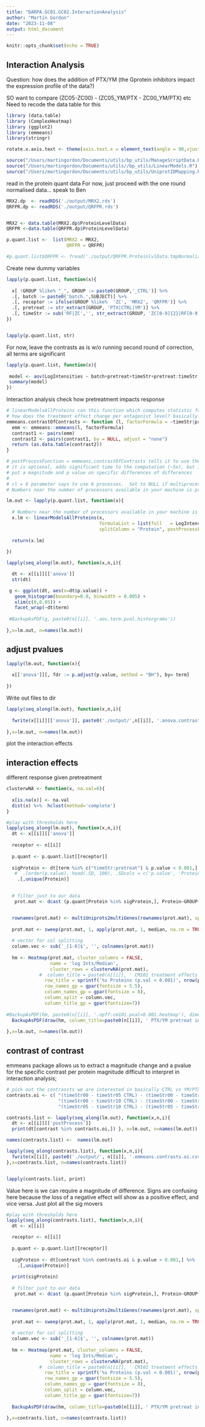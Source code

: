 ```yaml
---
title: "DARPA.GC01.GC02.InteractionAnalysis"
author: "Martin Gordon"
date: "2023-11-08"
output: html_document
---
```


```r
knitr::opts_chunk$set(echo = TRUE)
```

## Interaction Analysis
Question: how does the addition of PTX/YM (the Gprotein inhibitors impact the expression profile of the data?)

SO want to compare (ZC05-ZC00) - (ZC05_YM/PTX - ZC00_YM/PTX) etc
Need to recode the data table for this 

```r
library (data.table)
library (ComplexHeatmap)
library (ggplot2)
library (emmeans)
library(stringr)

rotate.x.axis.text <- theme(axis.text.x = element_text(angle = 90,vjust = 0.5, hjust=1))

source("/Users/martingordon/Documents/utils/bp_utils/ManageScriptData.R")
source("/Users/martingordon/Documents/utils//bp_utils/LinearModels.R")
source("/Users/martingordon/Documents/utils/bp_utils/UniprotIDMapping.R")

```

read in the protein quant data 
For now, just proceed with the one round normalised data... speak to Ben
```r
MRX2.dp  <- readRDS('./output/MRX2.rds') 
QRFPR.dp <- readRDS('./output/QRFPR.rds') 


MRX2 <- data.table(MRX2.dp$ProteinLevelData)
QRFPR <-data.table(QRFPR.dp$ProteinLevelData)

p.quant.list <-  list(MRX2 = MRX2,
                      QRFPR = QRFPR)

#p.quant.list$QRFPR <- fread('./output/QRFPR.ProteinlvlData.tmpNormalized.csv.gz')
```

Create new dummy variables
```r

lapply(p.quant.list, function(x){
  
  x[ !GROUP %like% "_", GROUP := paste0(GROUP,'_CTRL')] %>% 
  .[, batch := paste0('batch.',SUBJECT)] %>% 
  .[, receptor := ifelse(GROUP %like%  'ZC', 'MRX2', 'QRFPR')] %>% 
  .[, pretreat := str_extract(GROUP, 'PTX|CTRL|YM')] %>% 
  .[, timeStr := sub('RF|ZC','', str_extract(GROUP, 'ZC[0-9]{2}|RF[0-9]{2}'))]
})


lapply(p.quant.list, str)
```
For now, leave the contrasts as is
w/o running second round of correction, all terms are significant
```r

lapply(p.quant.list, function(x){
  
 model <- aov(LogIntensities ~ batch+pretreat+timeStr+pretreat:timeStr, data=x)  
 summary(model)
})
```
Interaction analysis check how pretreatment impacts response
```r

# linearModelsAllProteins can this function which computes statistic for a contrast of two different log2FC
# how does the treatment effect change per antagonist level? basically compare treatment effect within each antagonist level
emmeans.contrastOfContrasts <- function (l, factorFormula = ~timeStr|pretreat){  # how does response overe time change with pretreatment status
  emm <- emmeans::emmeans(l, factorFormula)
  contrast1 <- pairs(emm)
  contrast2 <- pairs(contrast1, by = NULL, adjust = "none")
  return (as.data.table(contrast2))
}

# postProcessFunction = emmeans.contrastOfContrasts tells it to use the function above after doing anova.
# it is optional, adds significant time to the computation (~5x), but is nice to
# put a magnitude and p value on specific differences of differences
#
# cl = 6 parameter says to use 6 processes.  Set to NULL if multiprocess is failing, or higher or lower as you wish.
# Numbers near the number of processors available in your machine is probably counterproductive.

lm.out <- lapply(p.quant.list, function(x){
  
  # Numbers near the number of processors available in your machine is probably counterproductive.
  x.lm <- linearModelsAllProteins(x, 
                                  formulaList = list(full   = LogIntensities~batch + timeStr + pretreat + pretreat:timeStr), # full model; 4 way ANOV
                                  splitColumn = "Protein", postProcessFunction = emmeans.contrastOfContrasts, cl = 6) |> suppressWarnings()
  
  return(x.lm)
  
})

```
```r
lapply(seq_along(lm.out), function(x,n,i){

  dt <- x[[i]][['anova']]
  str(dt)

 g <- ggplot(dt, aes(x=dt$p.value)) +
   geom_histogram(boundary=0.0, binwidth = 0.005) +
   xlim(c(0,0.05)) +
   facet_wrap(~dt$term)
 
 #BackupAsPDF(g, paste0(n[[i]], '.aov.term.pval.historgrams'))
 
},x=lm.out, n=names(lm.out))

```
## adjust pvalues 

```r
lapply(lm.out, function(x){
  
  x[['anova']][, fdr := p.adjust(p.value, method = "BH"), by= term]
  
})

```
Write out files to dir
```r
lapply(seq_along(lm.out), function(x,n,i){
  
  fwrite(x[[i]][['anova']], paste0('./output/',n[[i]], '.anova.contrasts.csv.gz'))
  
},x=lm.out, n=names(lm.out))

```

plot the interaction effects

## interaction effects
different response given pretreatment

```r
clusterwNA <- function(x, na.val=0){
  
  x[is.na(x)] <- na.val
  dist(x) %>%  hclust(method='complete')
}

#play with thresholds here
lapply(seq_along(lm.out), function(x,n,i){
  dt <- x[[i]][['anova']]
  
  receptor <- n[[i]]
  
  p.quant <- p.quant.list[[receptor]]
  
  sigProtein <- dt[term %in% c("timeStr:pretreat") & p.value < 0.001,] %>% 
   #  .[order(p.value), head(.SD, 100), .SDcols = c('p.value', 'Protein')] %>% 
    .[,unique(Protein)]
 

  # filter just to our data
   prot.mat <- dcast (p.quant[Protein %in% sigProtein,], Protein~GROUP+SUBJECT, value.var = "LogIntensities") |> as.matrix(rownames = "Protein")


  rownames(prot.mat) <- multiUniprots2multiGenes(rownames(prot.mat), species = "HUMAN")
  
  prot.mat <- sweep(prot.mat, 1, apply(prot.mat, 1, median, na.rm = TRUE))
  
  # vector for col splitting
  column.vec <- sub('_[1-6]$', '', colnames(prot.mat))
  
  hm <- Heatmap(prot.mat, cluster_columns = FALSE, 
                name = 'log Ints/Median',
                cluster_rows = clusterwNA(prot.mat),
            #  column_title = paste0(n[[i]], ' CM101 treatment effects'),
              row_title = sprintf('%s Proteins (p.val < 0.001)', nrow(prot.mat)),
              row_names_gp = gpar(fontsize = 5.5),
              column_names_gp = gpar(fontsize = 8),
              column_split = column.vec,
              column_title_gp = gpar(fontsize=7))
  
#BackupAsPDF(hm, paste0(n[[i]], '.npff:cm101.pval<0.001.heatmap'), dimensions = c(8,9))
  BackupAsPDF(draw(hm, column_title=paste0(n[[i]], ' PTX/YM pretreat interaction')), paste0(n[[i]], '.ptx.ym.response.pval<0.001.heatmap'), dimensions = c(8,6))
  
},x=lm.out, n=names(lm.out))
```
contrast of contrast
----
emmeans package allows us to extract a magnitude change and a pvalue for the specific contrast per protein
magnitude difficult to interpret in interaction analysis; 

```r
# pick out the contrassts we are interested in basically CTRL vs YM/PTX treat
contrasts.oi <- c( "(timeStr00 - timeStr05 CTRL) - (timeStr00 - timeStr05 YM)", "(timeStr00 - timeStr05 CTRL) - (timeStr00 - timeStr05 PTX)", 
                   "(timeStr00 - timeStr10 CTRL) - (timeStr00 - timeStr10 YM)", "(timeStr00 - timeStr10 CTRL) - (timeStr00 - timeStr10 PTX)", 
                   "(timeStr05 - timeStr10 CTRL) - (timeStr05 - timeStr10 YM)", "(timeStr05 - timeStr10 CTRL) - (timeStr05 - timeStr10 PTX)")

contrasts.list <- lapply(seq_along(lm.out), function(x,n,i){
  dt <- x[[i]][['postProcess']]
  print(dt[contrast %in% contrasts.oi,]) }, x=lm.out, n=names(lm.out))

names(contrasts.list) <-  names(lm.out)

lapply(seq_along(contrasts.list), function(x,n,i){
  fwrite(x[[i]], paste0('./output/', n[[i]], '.emmeans.contrasts.oi.csv'))
},x=contrasts.list, n=names(contrasts.list))


lapply(contrasts.list, print)
```
Value here is we can require a magnitude of difference. 
Signs are confusing here because the loss of a negative effect will show as  a positive effect, and vice versa. 
Just plot all the sig movers 

```r

#play with thresholds here
lapply(seq_along(contrasts.list), function(x,n,i){
  dt <- x[[i]]

  receptor <- n[[i]]
  
  p.quant <- p.quant.list[[receptor]]
  
  sigProtein <- dt[contrast %in% contrasts.oi & p.value < 0.001,] %>% 
    .[,unique(Protein)]
  
  print(sigProtein)
 
  # filter just to our data
   prot.mat <- dcast (p.quant[Protein %in% sigProtein,], Protein~GROUP+SUBJECT, value.var = "LogIntensities") |> as.matrix(rownames = "Protein")


  rownames(prot.mat) <- multiUniprots2multiGenes(rownames(prot.mat), species = "HUMAN")
  
  prot.mat <- sweep(prot.mat, 1, apply(prot.mat, 1, median, na.rm = TRUE))
  
  # vector for col splitting
  column.vec <- sub('_[1-6]$', '', colnames(prot.mat))
  
  hm <- Heatmap(prot.mat, cluster_columns = FALSE, 
                name = 'log Ints/Median',
                cluster_rows = clusterwNA(prot.mat),
            #  column_title = paste0(n[[i]], ' CM101 treatment effects'),
              row_title = sprintf('%s Proteins (p.val < 0.001)', nrow(prot.mat)),
              row_names_gp = gpar(fontsize = 5.5),
              column_names_gp = gpar(fontsize = 8),
              column_split = column.vec,
              column_title_gp = gpar(fontsize=7))
  
  BackupAsPDF(draw(hm, column_title=paste0(n[[i]], ' PTX/YM pretreat interaction')), paste0(n[[i]], '.ptx.ym.emmeans.contrastofcontrasts.pval<0.001.heatmap'), dimensions = c(9,8))
  
},x=contrasts.list, n=names(contrasts.list))
```
